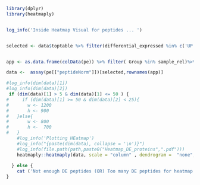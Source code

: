 

```r
library(dplyr)
library(heatmaply)


log_info('Inside Heatmap Visual for peptides ... ')


selected <- data$toptable %>% filter(differential_expressed %in% c('UP','DOWN'))  %>% pull(precursor_id)


app <- as.data.frame(colData(pe)) %>% filter( Group %in% sample_rel)%>%  arrange(Group) %>% dplyr::select(- SampleName)  

data <-  assay(pe[["peptideNorm"]])[selected,rownames(app)]

#log_info(dim(data)[1])
#log_info(dim(data)[2])
 if (dim(data)[1] > 5 & dim(data)[1] <= 50 ) {
#     if (dim(data)[1] >= 50 & dim(data)[2] < 25){
#       w <- 1200
#       h <- 900 
#   }else{
#       w <- 800
#       h <-  700
#   }
    #log_info('Plotting HEatmap')
    #log_info("{paste(dim(data), collapse = '\n')}")
    #log_info(file.path(path,paste0("Heatmap_DE_proteins",".pdf")))
    heatmaply::heatmaply(data, scale = "column" , dendrogram =  "none", width = 1200 , height =900 ,   cexRow = 1, cexCol = 0.8 , file =  file.path(path,paste0("Heatmap_DE_proteins",".pdf")))    
    
  } else {
    cat ('Not enough DE peptides (OR) Too many DE peptides for heatmap visualization')
}



```